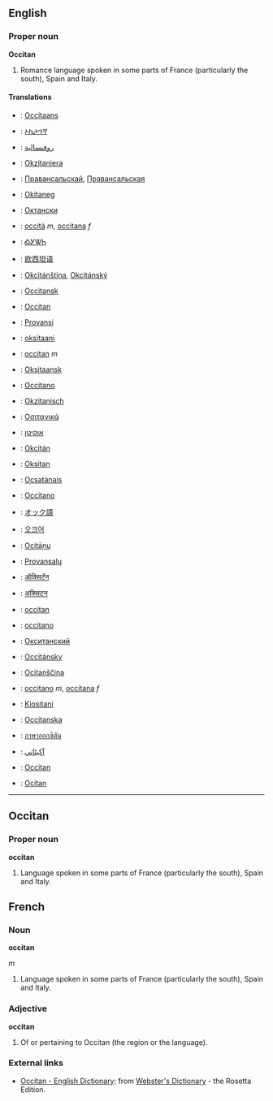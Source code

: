 ==English==
===Proper noun===
'''Occitan'''

# Romance language spoken in some parts of France (particularly the south), Spain and Italy.

====Translations====
*{{af}}: [[Occitaans]]
*{{am}}: [[ኦኪታንኛ]]
*{{ar}}: [[روفنسالية]]
*{{eu}}: [[Okzitaniera]]
*{{be}}: [[Правансальскай]], [[Правансальская]]
*{{br}}: [[Okitaneg]]
*{{bg}}: [[Октански]]
*{{ca}}: [[occità]] ''m'', [[occitana]] ''f''
*{{chr}}: [[ᎣᎩᏔᏂ]]
*{{zh}}: [[欧西坦语]]
*{{cs}}: [[Okcitánština]], [[Okcitánský]]
*{{da}}: [[Occitansk]]
*{{en}}: [[Occitan]]
*{{et}}: [[Provansi]]
*{{fi}}: [[oksitaani]]
*{{fr}}: [[occitan]] ''m''
*{{fy}}: [[Oksitaansk]]
*{{gl}}: [[Occitano]]
*{{de}}: [[Okzitanisch]]
*{{el}}: [[Οσιτανικά]]
*{{he}}: [[אוקיטן]]
*{{hu}}: [[Okcitán]]
*{{id}}: [[Oksitan]]
*{{ga}}: [[Ocsatánais]]
*{{it}}: [[Occitano]]
*{{ja}}: [[オック語]]
*{{ko}}: [[오크어]]
*{{lv}}: [[Ocitāņu]]
*{{lt}}: [[Provansalų]]
*{{mr}}: [[ऑक्सिटॅन]]
*{{ne}}: [[अक्सिटन]]
*{{oc}}: [[occitan]]
*{{pt}}: [[occitano]]
*{{ru}}: [[Окситанский]]
*{{sk}}: [[Occitánsky]]
*{{sl}}: [[Ocitanščina]]
*{{es}}: [[occitano]] ''m'', [[occitana]] ''f''
*{{sw}}: [[Kiositani]]
*{{sv}}: [[Occitanska]]
*{{th}}: [[ภาษาออกซิตัน]]
*{{ur}}: [[آکيٹاني]]
*{{wa}}: [[Occitan]]
*{{cy}}: [[Ocitan]]

----

==Occitan==
===Proper noun===
'''occitan'''

#Language spoken in some parts of France (particularly the south), Spain and Italy.

==French==
===Noun===
'''occitan'''

''m''
#Language spoken in some parts of France (particularly the south), Spain and Italy.

===Adjective===
'''occitan'''

# Of or pertaining to Occitan (the region or the language).

=== External links ===
*[http://www.websters-online-dictionary.org/definition/Occitan-english/ Occitan - English Dictionary]: from [http://www.websters-online-dictionary.org/ Webster's Dictionary] - the Rosetta Edition.
